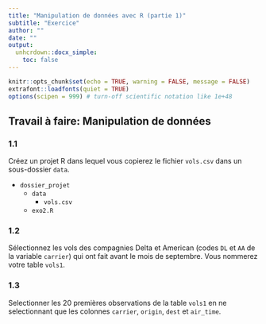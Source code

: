 ```yaml
---
title: "Manipulation de données avec R (partie 1)"
subtitle: "Exercice"
author: ""
date: ""
output:
  unhcrdown::docx_simple:
    toc: false
---
```



```r
knitr::opts_chunk$set(echo = TRUE, warning = FALSE, message = FALSE)
extrafont::loadfonts(quiet = TRUE)
options(scipen = 999) # turn-off scientific notation like 1e+48
```

## Travail à faire: Manipulation de données

### 1.1
Créez un projet R dans lequel vous copierez le fichier `vols.csv` dans un sous-dossier `data`.

 * `dossier_projet`
   - `data`
     * `vols.csv`
   - `exo2.R`


### 1.2
Sélectionnez les vols des compagnies Delta et American (codes `DL` et `AA` de la variable `carrier`) qui ont fait avant le mois de septembre. Vous nommerez votre table `vols1`.

### 1.3
Selectionner les 20 premières observations de la table `vols1` en ne selectionnant que les colonnes `carrier`, `origin`, `dest` et `air_time`.
